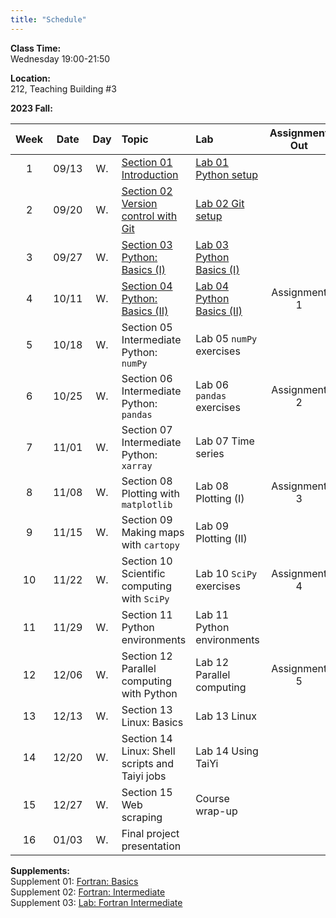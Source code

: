---
title: "Schedule"
---
**Class Time:**   
Wednesday 19:00-21:50

**Location:**   
212, Teaching Building #3   

**2023 Fall:**

|Week|Date |Day | Topic                                                                                                | Lab                                                                          | Assignment Out                                                         | Assignment Due  |
|:--:|:---:|:--:|:-----------------------------------------------------------------------------------------------------|:-----------------------------------------------------------------------------|:----------------------------------------------------------------------:|:---------------:|
|1   |09/13|W.  |[Section 01 Introduction](https://zhu-group.github.io/ese5023/Section_01.html)                        | [Lab 01 Python setup](https://zhu-group.github.io/ese5023/Lab_01.html)       |                                                                        |                 |
|2   |09/20|W.  |[Section 02 Version control with Git](https://zhu-group.github.io/ese5023/Section_02.html)            | [Lab 02 Git setup](https://zhu-group.github.io/ese5023/Lab_02.html)          |                                                                        |                 |
|3   |09/27|W.  |[Section 03 Python: Basics (I)](https://zhu-group.github.io/ese5023/Section_03.html)                  | [Lab 03 Python Basics (I)](https://zhu-group.github.io/ese5023/Lab_03.html)  |                                                                        |                 |
|4   |10/11|W.  |[Section 04 Python: Basics (II)](https://zhu-group.github.io/ese5023/Section_04.html)                 | [Lab 04 Python Basics (II)](https://zhu-group.github.io/ese5023/Lab_04.html) | Assignment 1                                                           |                 |
|5   |10/18|W.  |Section 05 Intermediate Python: `numPy`                                                               | Lab 05 `numPy` exercises                                                     |                                                                        |                 |
|6   |10/25|W.  |Section 06 Intermediate Python: `pandas`                                                              | Lab 06 `pandas` exercises                                                    | Assignment 2                                                           | Assignment 1    |
|7   |11/01|W.  |Section 07 Intermediate Python: `xarray`                                                              | Lab 07 Time series                                                           |                                                                        |                 |
|8   |11/08|W.  |Section 08 Plotting with `matplotlib`                                                                 | Lab 08 Plotting (I)                                                          | Assignment 3                                                           | Assignment 2    |
|9   |11/15|W.  |Section 09 Making maps with `cartopy`                                                                 | Lab 09 Plotting (II)                                                         |                                                                        |                 |
|10  |11/22|W.  |Section 10 Scientific computing with `SciPy`                                                          | Lab 10 `SciPy` exercises                                                     | Assignment 4                                                           | Assignment 3    |
|11  |11/29|W.  |Section 11 Python environments                                                                        | Lab 11 Python environments                                                   |                                                                        |                 |
|12  |12/06|W.  |Section 12 Parallel computing with Python                                                             | Lab 12 Parallel computing                                                    | Assignment 5                                                           | Assignment 4    |
|13  |12/13|W.  |Section 13 Linux: Basics                                                                              | Lab 13 Linux                                                                 |                                                                        |                 |
|14  |12/20|W.  |Section 14 Linux: Shell scripts and Taiyi jobs                                                        | Lab 14 Using TaiYi                                                           |                                                                        | Assignment 5    |
|15  |12/27|W.  |Section 15 Web scraping                                                                               | Course wrap-up                                                               |                                                                        |                 |
|16  |01/03|W.  |Final project presentation                                                                            |                                                                              |                                                                        |                 |


**Supplements:**  
Supplement 01: [Fortran: Basics](https://zhu-group.github.io/ese5023/Sup_01.html)  
Supplement 02: [Fortran: Intermediate](https://zhu-group.github.io/ese5023/Sup_02.html)  
Supplement 03: [Lab: Fortran Intermediate](https://zhu-group.github.io/ese5023/Sup_03.html)  